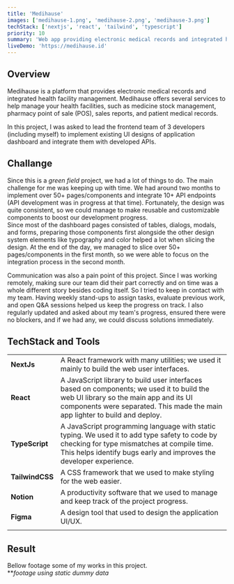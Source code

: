 ```yaml
---
title: 'Medihause'
images: ['medihause-1.png', 'medihause-2.png', 'medihause-3.png']
techStack: ['nextjs', 'react', 'tailwind', 'typescript']
priority: 10
summary: 'Web app providing electronic medical records and integrated health facility management'
liveDemo: 'https://medihause.id'
---
```


## Overview

Medihause is a platform that provides electronic medical records and integrated health facility management. Medihause offers several services to help manage your health facilities, such as medicine stock management, pharmacy point of sale (POS), sales reports, and patient medical records.

In this project, I was asked to lead the frontend team of 3 developers (including myself) to implement existing UI designs of application dashboard and integrate them with developed APIs.

## Challange

Since this is a _green field_ project, we had a lot of things to do. The main challenge for me was keeping up with time. We had around two months to implement over 50+ pages/components and integrate 10+ API endpoints (API development was in progress at that time). Fortunately, the design was quite consistent, so we could manage to make reusable and customizable components to boost our development progress.\
Since most of the dashboard pages consisted of tables, dialogs, modals, and forms, preparing those components first alongside the other design system elements like typography and color helped a lot when slicing the design. At the end of the day, we managed to slice over 50+ pages/components in the first month, so we were able to focus on the integration process in the second month.

Communication was also a pain point of this project. Since I was working remotely, making sure our team did their part correctly and on time was a whole different story besides coding itself. So I tried to keep in contact with my team. Having weekly stand-ups to assign tasks, evaluate previous work, and open Q&A sessions helped us keep the progress on track. I also regularly updated and asked about my team's progress, ensured there were no blockers, and if we had any, we could discuss solutions immediately.

## TechStack and Tools

<div className='flex gap-x-3'>
  <TechStackToolTip techStack='nextjs' className='size-10' />
  <TechStackToolTip techStack='react' className='size-10' />
  <TechStackToolTip techStack='typescript' className='size-10' />
  <TechStackToolTip techStack='tailwind' className='size-10' />
  <TechStackToolTip techStack='notion' className='size-10' />
  <TechStackToolTip techStack='figma' className='size-10' />
</div>

|                 |                                                                                                                                                                                                                     |
| --------------- | ------------------------------------------------------------------------------------------------------------------------------------------------------------------------------------------------------------------- |
| **NextJs**      | A React framework with many utilities; we used it mainly to build the web user interfaces.                                                                                                                          |
| **React**       | A JavaScript library to build user interfaces based on components; we used it to build the web UI library so the main app and its UI components were separated. This made the main app lighter to build and deploy. |
| **TypeScript**  | A JavaScript programming language with static typing. We used it to add type safety to code by checking for type mismatches at compile time. This helps identify bugs early and improves the developer experience.  |
| **TailwindCSS** | A CSS framework that we used to make styling for the web easier.                                                                                                                                                    |
| **Notion**      | A productivity software that we used to manage and keep track of the project progress.                                                                                                                              |
| **Figma**       | A design tool that used to design the application UI/UX.                                                                                                                                                            |
|                 |                                                                                                                                                                                                                     |

## Result

Bellow footage some of my works in this project.\
\*\*_footage using static dummy data_

<div className='space-y-4'>
  <VideoCard
    title='Dashboard → sidebar, tabs, statistic, toaster, dropdown'
    src='/videos/projects/medihause-dashboard.mp4'
  />
  <VideoCard
    title='Cashier → cart, modal, payment, product catalog, dialog'
    src='/videos/projects/medihause-cashier-sale.mp4'
  />
  <div className='grid sm:grid-cols-2 gap-4'>
    <VideoCard
      title='Items → paginated table, product form'
      src='/videos/projects/medihause-items-catalog.mp4'
    />
    <VideoCard
      title='Items → catalog, product form'
      src='/videos/projects/medihause-items-catalog-galery.mp4'
    />
    <VideoCard
      title='Adjustment → settings form, role assignment'
      src='/videos/projects/medihause-adjustment.mp4'
    />
    <VideoCard
      title='Report → range datepicker, statistic card'
      src='/videos/projects/medihause-datepicker-report.mp4'
    />
    <VideoCard
      title='Receipt → datepicker input, receipt form'
      src='/videos/projects/medihause-receipt.mp4'
    />
  </div>
</div>
